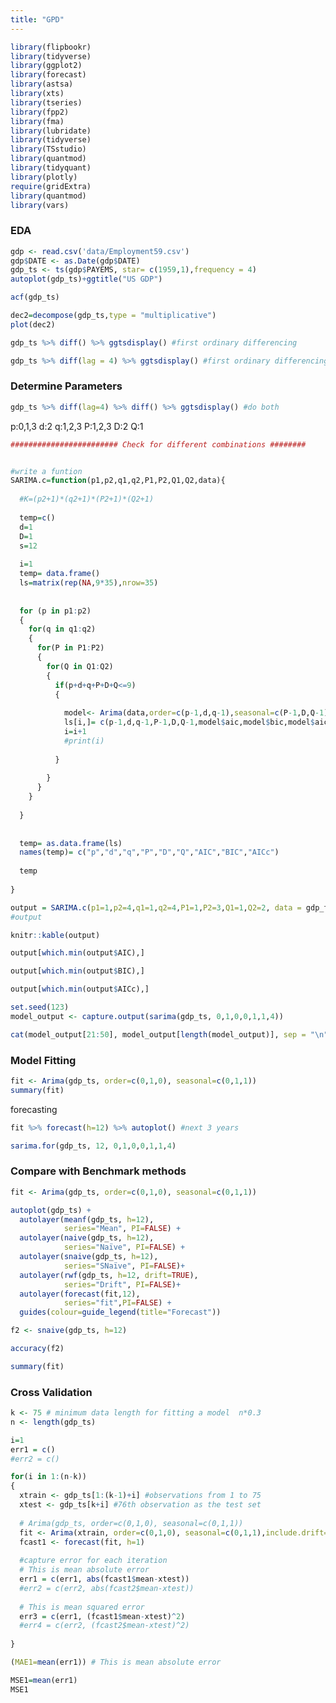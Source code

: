 ```yaml
---
title: "GPD"
---
```


```r
library(flipbookr)
library(tidyverse)
library(ggplot2)
library(forecast)
library(astsa) 
library(xts)
library(tseries)
library(fpp2)
library(fma)
library(lubridate)
library(tidyverse)
library(TSstudio)
library(quantmod)
library(tidyquant)
library(plotly)
require(gridExtra)
library(quantmod)
library(vars)
```

### EDA

```r
gdp <- read.csv('data/Employment59.csv')
gdp$DATE <- as.Date(gdp$DATE)
gdp_ts <- ts(gdp$PAYEMS, star= c(1959,1),frequency = 4)
autoplot(gdp_ts)+ggtitle("US GDP")
```

```r
acf(gdp_ts)
```

```r
dec2=decompose(gdp_ts,type = "multiplicative")
plot(dec2)
```

```r
gdp_ts %>% diff() %>% ggtsdisplay() #first ordinary differencing
```

```r
gdp_ts %>% diff(lag = 4) %>% ggtsdisplay() #first ordinary differencing
```

### Determine Parameters

```r
gdp_ts %>% diff(lag=4) %>% diff() %>% ggtsdisplay() #do both
```

p:0,1,3 d:2 q:1,2,3 P:1,2,3 D:2 Q:1

```r
######################## Check for different combinations ########


#write a funtion
SARIMA.c=function(p1,p2,q1,q2,P1,P2,Q1,Q2,data){
  
  #K=(p2+1)*(q2+1)*(P2+1)*(Q2+1)
  
  temp=c()
  d=1
  D=1
  s=12
  
  i=1
  temp= data.frame()
  ls=matrix(rep(NA,9*35),nrow=35)
  
  
  for (p in p1:p2)
  {
    for(q in q1:q2)
    {
      for(P in P1:P2)
      {
        for(Q in Q1:Q2)
        {
          if(p+d+q+P+D+Q<=9)
          {
            
            model<- Arima(data,order=c(p-1,d,q-1),seasonal=c(P-1,D,Q-1))
            ls[i,]= c(p-1,d,q-1,P-1,D,Q-1,model$aic,model$bic,model$aicc)
            i=i+1
            #print(i)
            
          }
          
        }
      }
    }
    
  }
  
  
  temp= as.data.frame(ls)
  names(temp)= c("p","d","q","P","D","Q","AIC","BIC","AICc")
  
  temp
  
}

output = SARIMA.c(p1=1,p2=4,q1=1,q2=4,P1=1,P2=3,Q1=1,Q2=2, data = gdp_ts)
#output

knitr::kable(output)
```

```r
output[which.min(output$AIC),] 
```

```r
output[which.min(output$BIC),] 
```

```r
output[which.min(output$AICc),] 
```

```r
set.seed(123)
model_output <- capture.output(sarima(gdp_ts, 0,1,0,0,1,1,4))
```

```r
cat(model_output[21:50], model_output[length(model_output)], sep = "\n")
```

### Model Fitting

```r
fit <- Arima(gdp_ts, order=c(0,1,0), seasonal=c(0,1,1))
summary(fit)
```

forecasting

```r
fit %>% forecast(h=12) %>% autoplot() #next 3 years
```

```r
sarima.for(gdp_ts, 12, 0,1,0,0,1,1,4)
```

### Compare with Benchmark methods

```r
fit <- Arima(gdp_ts, order=c(0,1,0), seasonal=c(0,1,1))

autoplot(gdp_ts) +
  autolayer(meanf(gdp_ts, h=12),
            series="Mean", PI=FALSE) +
  autolayer(naive(gdp_ts, h=12),
            series="Naïve", PI=FALSE) +
  autolayer(snaive(gdp_ts, h=12),
            series="SNaïve", PI=FALSE)+
  autolayer(rwf(gdp_ts, h=12, drift=TRUE),
            series="Drift", PI=FALSE)+
  autolayer(forecast(fit,12), 
            series="fit",PI=FALSE) +
  guides(colour=guide_legend(title="Forecast"))
```

```r
f2 <- snaive(gdp_ts, h=12) 

accuracy(f2)
```

```r
summary(fit)
```

### Cross Validation

```r
k <- 75 # minimum data length for fitting a model  n*0.3
n <- length(gdp_ts)

i=1
err1 = c()
#err2 = c()

for(i in 1:(n-k))
{
  xtrain <- gdp_ts[1:(k-1)+i] #observations from 1 to 75
  xtest <- gdp_ts[k+i] #76th observation as the test set
  
  # Arima(gdp_ts, order=c(0,1,0), seasonal=c(0,1,1))
  fit <- Arima(xtrain, order=c(0,1,0), seasonal=c(0,1,1),include.drift=FALSE, method="ML")
  fcast1 <- forecast(fit, h=1)
  
  #capture error for each iteration
  # This is mean absolute error
  err1 = c(err1, abs(fcast1$mean-xtest)) 
  #err2 = c(err2, abs(fcast2$mean-xtest))
  
  # This is mean squared error
  err3 = c(err1, (fcast1$mean-xtest)^2)
  #err4 = c(err2, (fcast2$mean-xtest)^2)
  
}

(MAE1=mean(err1)) # This is mean absolute error
```

```r
MSE1=mean(err1)
MSE1
```
